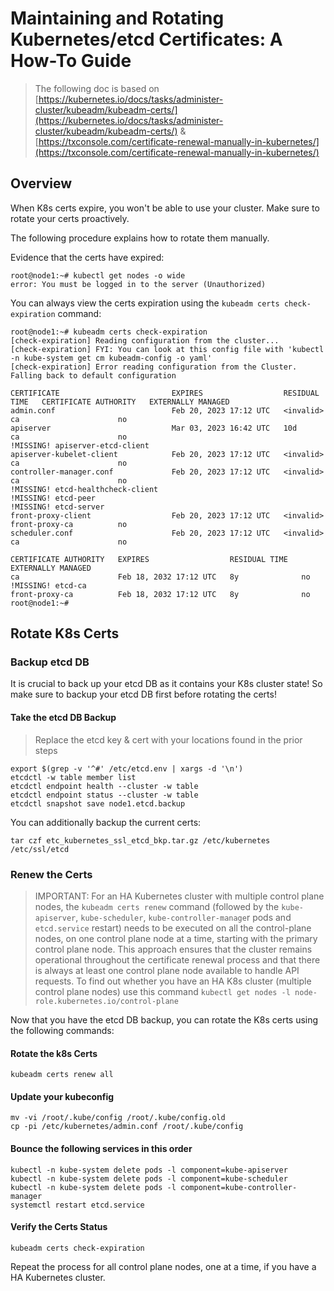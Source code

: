 # Maintaining and Rotating Kubernetes/etcd Certificates: A How-To Guide

> The following doc is based on [https://kubernetes.io/docs/tasks/administer-cluster/kubeadm/kubeadm-certs/](https://kubernetes.io/docs/tasks/administer-cluster/kubeadm/kubeadm-certs/) & [https://txconsole.com/certificate-renewal-manually-in-kubernetes/](https://txconsole.com/certificate-renewal-manually-in-kubernetes/)

## Overview

When K8s certs expire, you won't be able to use your cluster. Make sure to rotate your certs proactively.

The following procedure explains how to rotate them manually.

Evidence that the certs have expired:

```
root@node1:~# kubectl get nodes -o wide
error: You must be logged in to the server (Unauthorized)
```

You can always view the certs expiration using the  `kubeadm certs check-expiration` command:

```
root@node1:~# kubeadm certs check-expiration
[check-expiration] Reading configuration from the cluster...
[check-expiration] FYI: You can look at this config file with 'kubectl -n kube-system get cm kubeadm-config -o yaml'
[check-expiration] Error reading configuration from the Cluster. Falling back to default configuration

CERTIFICATE                         EXPIRES                  RESIDUAL TIME   CERTIFICATE AUTHORITY   EXTERNALLY MANAGED
admin.conf                          Feb 20, 2023 17:12 UTC   <invalid>       ca                      no
apiserver                           Mar 03, 2023 16:42 UTC   10d             ca                      no
!MISSING! apiserver-etcd-client
apiserver-kubelet-client            Feb 20, 2023 17:12 UTC   <invalid>       ca                      no
controller-manager.conf             Feb 20, 2023 17:12 UTC   <invalid>       ca                      no
!MISSING! etcd-healthcheck-client
!MISSING! etcd-peer
!MISSING! etcd-server
front-proxy-client                  Feb 20, 2023 17:12 UTC   <invalid>       front-proxy-ca          no
scheduler.conf                      Feb 20, 2023 17:12 UTC   <invalid>       ca                      no

CERTIFICATE AUTHORITY   EXPIRES                  RESIDUAL TIME   EXTERNALLY MANAGED
ca                      Feb 18, 2032 17:12 UTC   8y              no
!MISSING! etcd-ca
front-proxy-ca          Feb 18, 2032 17:12 UTC   8y              no
root@node1:~#
```

## Rotate K8s Certs

### Backup etcd DB

It is crucial to back up your etcd DB as it contains your K8s cluster state! So make sure to backup your etcd DB first before rotating the certs!

#### Take the etcd DB Backup

> Replace the etcd key & cert with your locations found in the prior steps

```
export $(grep -v '^#' /etc/etcd.env | xargs -d '\n')
etcdctl -w table member list
etcdctl endpoint health --cluster -w table
etcdctl endpoint status --cluster -w table
etcdctl snapshot save node1.etcd.backup
```

You can additionally backup the current certs:

```
tar czf etc_kubernetes_ssl_etcd_bkp.tar.gz /etc/kubernetes /etc/ssl/etcd
```

### Renew the Certs

> IMPORTANT: For an HA Kubernetes cluster with multiple control plane nodes, the `kubeadm certs renew` command (followed by the `kube-apiserver`, `kube-scheduler`, `kube-controller-manage`r pods and `etcd.service` restart) needs to be executed on all the control-plane nodes, on one control plane node at a time, starting with the primary control plane node. This approach ensures that the cluster remains operational throughout the certificate renewal process and that there is always at least one control plane node available to handle API requests. To find out whether you have an HA K8s cluster (multiple control plane nodes) use this command `kubectl get nodes -l node-role.kubernetes.io/control-plane`

Now that you have the etcd DB backup, you can rotate the K8s certs using the following commands:

#### Rotate the k8s Certs

```
kubeadm certs renew all
```

#### Update your kubeconfig

```
mv -vi /root/.kube/config /root/.kube/config.old
cp -pi /etc/kubernetes/admin.conf /root/.kube/config
```

#### Bounce the following services in this order

```
kubectl -n kube-system delete pods -l component=kube-apiserver
kubectl -n kube-system delete pods -l component=kube-scheduler
kubectl -n kube-system delete pods -l component=kube-controller-manager
systemctl restart etcd.service
```

#### Verify the Certs Status

```
kubeadm certs check-expiration
```

Repeat the process for all control plane nodes, one at a time, if you have a HA Kubernetes cluster.
